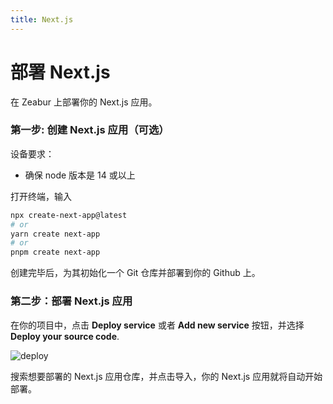 ```yaml
---
title: Next.js
---
```



<Head>
  <meta name="zeabur:image:title" content="部署 Next.js" />
  <meta name="zeabur:image:subtitle" content="在 Zeabur 上部署你的 Next.js 应用" />
  <meta name="twitter:image" content="https://opengraph-dev.zeabur.app/api/og?title=部署 Next.js&desc=在 Zeabur 上部署你的 Next.js 应用" />
  <meta name="og:image" content="https://opengraph-dev.zeabur.app/api/og?title=部署 Next.js&desc=在 Zeabur 上部署你的 Next.js 应用" />
</Head>

# 部署 Next.js

在 Zeabur 上部署你的 Next.js 应用。

### 第一步: 创建 Next.js 应用（可选）

设备要求：
- 确保 node 版本是 14 或以上

打开终端，输入  
```bash 
npx create-next-app@latest 
# or
yarn create next-app  
# or
pnpm create next-app
```

创建完毕后，为其初始化一个 Git 仓库并部署到你的 Github 上。

### 第二步：部署 Next.js 应用

在你的项目中，点击 **Deploy service** 或者 **Add new service** 按钮，并选择 **Deploy your source code**.

![deploy](/framework/deploy.png)

搜索想要部署的 Next.js 应用仓库，并点击导入，你的 Next.js 应用就将自动开始部署。
